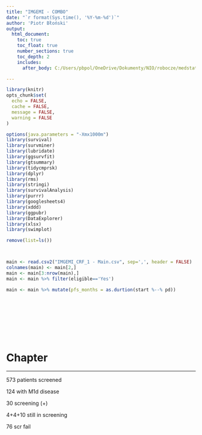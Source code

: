 ```yaml
---
title: "IMGEMI - COMBO"
date: "`r format(Sys.time(), '%Y-%m-%d')`"
author: 'Piotr Błoński'
output: 
  html_document:
    toc: true
    toc_float: true
    number_sections: true
    toc_depth: 2
    includes:
      after_body: C:/Users/pbpol/OneDrive/Dokumenty/NIO/robocze/medstat/footer.html

---
```

```r
library(knitr)
opts_chunk$set(
  echo = FALSE,
  cache = FALSE,
  message = FALSE,
  warning = FALSE
)
```

```r
options(java.parameters = "-Xmx1000m")
library(survival)
library(survminer)
library(lubridate)
library(ggsurvfit)
library(gtsummary)
library(tidycmprsk)
library(dplyr)
library(rms)
library(stringi)
library(survivalAnalysis)
library(purrr)
library(googlesheets4)
library(xddd)
library(ggpubr)
library(DataExplorer)
library(xlsx)
library(swimplot)

remove(list=ls())



main <- read.csv2("IMGEMI_CRF_1 - Main.csv", sep=',', header = FALSE)
colnames(main) <- main[2,]
main <- main[3:nrow(main),]
main <- main %>% filter(eligible=='Yes')

main <- main %>% mutate(pfs_months = as.durtion(start %--% pd))

```

<br><br><br><br><br><br>


# Chapter {-}
***

573 patients screened

124 with M1d disease

30 screening (+)

4+4+10 still in screening

76 scr fail

<br><br><br><br><br><br><br><br><br>